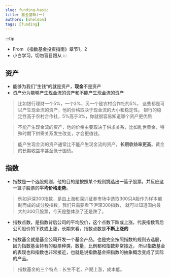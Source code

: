 ```yaml
---
slug: funding-basic
title: 基金基础(一)
authors: [sheldon]
tags: [funding]
---
```


:::tip
- From 《指数基金投资指南》章节1，2
- 小白学习，切勿盲目跟从
:::

## 资产

- 能够为我们”生钱“的就是资产，**现金**不是资产
- 资产分为能够产生现金流的资产和不能产生现金流的资产

> 比如银行理财一个5%，一个3%，另一个是农村合作社的5%， 这些都是可以产生现金流的资产，他的价格取决于现金流的大小和稳定性。
银行的稳定性高于农村合作社，5%高于3%，你就很容易知道哪个资产更优质

> 不能产生现金流的资产，他的价格主要取决于供求关系，比如乱世黄金，特殊时期下供需关系发生改变，才会更值钱。

> 能产生现金流的资产通常比不能产生现金流的资产，**长期收益率更高**。黄金的长期收益率甚至低于国债。


## 指数

- 指数是一个选股规则，他的目的是按照某个规则挑选出一篮子股票，并反应这一篮子股票的**平均价格走势**。

> 例如沪深300指数，是由上海和深圳证券市场中选取300只A股作为样本编制而成的成分股指数，我们只需要看下沪深300指数，
就可以知道国内最大的300只股票，今天是整体涨了还是跌了。

- 指数点数，是指数背后公司的平均股价，这个点数下跌或上涨，代表指数背后公司股价的下跌或上涨，长期来看，指数点数是**不断上涨的**

- 指数基金就是基金公司开发一个基金产品。也是完全按照指数的规则去选股，因为指数基金持有的股票种类，数量，比例都和指数非常接近，
所以指数基金的表现也和指数也非常接近，也就是说指数基金把指数的抽象概念变成了实际的产品。

> 指数基金的三个特点：长生不老，产期上涨，成本低。
